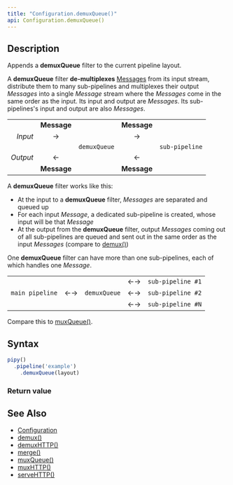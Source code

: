 ```yaml
---
title: "Configuration.demuxQueue()"
api: Configuration.demuxQueue()
---
```


## Description

Appends a **demuxQueue** filter to the current pipeline layout.

A **demuxQueue** filter **de-multiplexes** [Messages](/reference/api/Message) from its input stream, distribute them to many sub-pipelines and multiplexes their output _Messages_ into a single _Message_ stream where the _Messages_ come in the same order as the input. Its input and output are _Messages_. Its sub-pipelines's input and output are also _Messages_.

|          |             |              |             |                |
|---------:|:-----------:|:------------:|:-----------:|:--------------:|
|          | **Message** |              | **Message** |                |
| _Input_  | →           |              | →           |                |
|          |             | `demuxQueue` |             | `sub-pipeline` |
| _Output_ | ←           |              | ←           |                |
|          | **Message** |              | **Message** |                |

A **demuxQueue** filter works like this:

- At the input to a **demuxQueue** filter, _Messages_ are separated and queued up
- For each input _Message_, a dedicated sub-pipeline is created, whose input will be that _Message_
- At the output from the **demuxQueue** filter, output _Messages_ coming out of all sub-pipelines are queued and sent out in the same order as the input _Messages_ (compare to [demux()](/reference/api/Configuration/demux))

One **demuxQueue** filter can have more than one sub-pipelines, each of which handles one _Message_.

|                 |    |              |    |                   |
|----------------:|:--:|:------------:|:--:|:------------------|
|                 |    |              | ←→ | `sub-pipeline #1` |
| `main pipeline` | ←→ | `demuxQueue` | ←→ | `sub-pipeline #2` |
|                 |    |              | ←→ | `sub-pipeline #N` |

Compare this to [muxQueue()](/reference/api/Configuration/muxQueue).

## Syntax

``` js
pipy()
  .pipeline('example')
    .demuxQueue(layout)
```

### Return value

<ReturnValue/>

## See Also

* [Configuration](/reference/api/Configuration)
* [demux()](/reference/api/Configuration/demux)
* [demuxHTTP()](/reference/api/Configuration/demuxHTTP)
* [merge()](/reference/api/Configuration/merge)
* [muxQueue()](/reference/api/Configuration/muxQueue)
* [muxHTTP()](/reference/api/Configuration/muxHTTP)
* [serveHTTP()](/reference/api/Configuration/serveHTTP)
